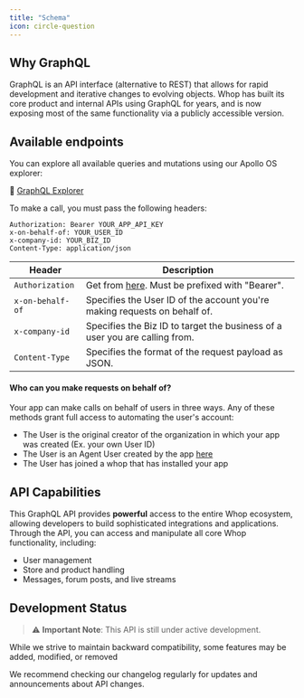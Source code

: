 ```yaml
---
title: "Schema"
icon: circle-question
---
```


## Why GraphQL

GraphQL is an API interface (alternative to REST) that allows for rapid development and iterative changes to evolving objects.
Whop has built its core product and internal APIs using GraphQL for years, and is now exposing most of the same functionality
via a publicly accessible version.

## Available endpoints

You can explore all available queries and mutations using our Apollo OS explorer:

🔗 [GraphQL Explorer](https://studio.apollographql.com/public/whop-public-gql/variant/current/explorer)

To make a call, you must pass the following headers:

```http
Authorization: Bearer YOUR_APP_API_KEY
x-on-behalf-of: YOUR_USER_ID
x-company-id: YOUR_BIZ_ID
Content-Type: application/json
```

| Header           | Description                                                                                                   |
| ---------------- | ------------------------------------------------------------------------------------------------------------- |
| `Authorization`  | Get from [here](/what-to-build/agentic-businesses#step-1%3A-create-your-app). Must be prefixed with "Bearer". |
| `x-on-behalf-of` | Specifies the User ID of the account you're making requests on behalf of.                                     |
| `x-company-id`   | Specifies the Biz ID to target the business of a user you are calling from.                                   |
| `Content-Type`   | Specifies the format of the request payload as JSON.                                                          |

#### Who can you make requests on behalf of?

Your app can make calls on behalf of users in three ways. Any of these methods grant full access to automating the user's account:

- The User is the original creator of the organization in which your app was created (Ex. your own User ID)
- The User is an Agent User created by the app [here](/what-to-build/agentic-businesses#step-1%3A-create-your-app)
- The User has joined a whop that has installed your app

## API Capabilities

This GraphQL API provides **powerful** access to the entire Whop ecosystem, allowing developers to build sophisticated integrations and applications. Through the API, you can access and manipulate all core Whop functionality, including:

- User management
- Store and product handling
- Messages, forum posts, and live streams

## Development Status

> ⚠️ **Important Note**: This API is still under active development.

While we strive to maintain backward compatibility, some features may be added, modified, or removed

We recommend checking our changelog regularly for updates and announcements about API changes.
